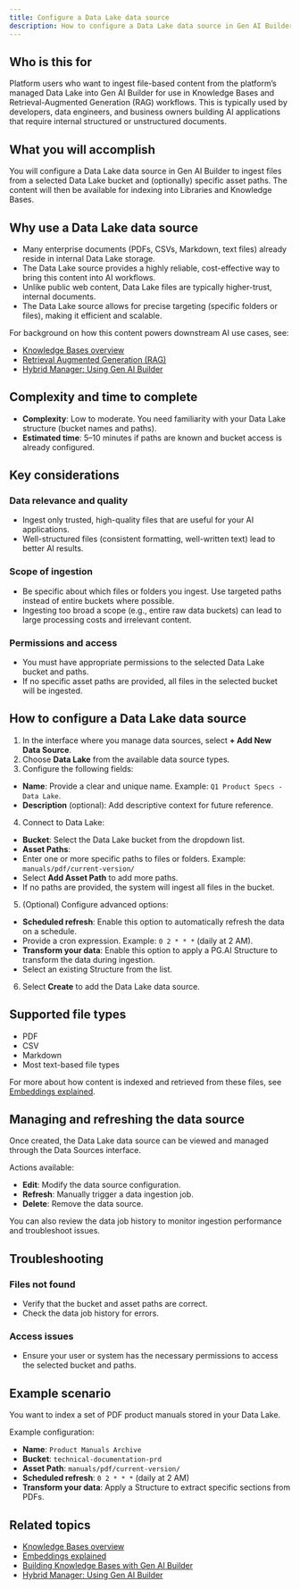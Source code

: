 ```yaml
---
title: Configure a Data Lake data source
description: How to configure a Data Lake data source in Gen AI Builder to ingest files from your platform-managed Data Lake.
---
```


## Who is this for

Platform users who want to ingest file-based content from the platform’s managed Data Lake into Gen AI Builder for use in Knowledge Bases and Retrieval-Augmented Generation (RAG) workflows.
This is typically used by developers, data engineers, and business owners building AI applications that require internal structured or unstructured documents.

## What you will accomplish

You will configure a Data Lake data source in Gen AI Builder to ingest files from a selected Data Lake bucket and (optionally) specific asset paths. The content will then be available for indexing into Libraries and Knowledge Bases.

## Why use a Data Lake data source

- Many enterprise documents (PDFs, CSVs, Markdown, text files) already reside in internal Data Lake storage.
- The Data Lake source provides a highly reliable, cost-effective way to bring this content into AI workflows.
- Unlike public web content, Data Lake files are typically higher-trust, internal documents.
- The Data Lake source allows for precise targeting (specific folders or files), making it efficient and scalable.

For background on how this content powers downstream AI use cases, see:

- [Knowledge Bases overview](../../../pipeline/knowledge_base)
- [Retrieval Augmented Generation (RAG)](edb-postgres-ai/ai-factory/learn/explained/rag)
- [Hybrid Manager: Using Gen AI Builder](../../../../../hybrid-manager/ai-factory/gen-ai/builder)

## Complexity and time to complete

- **Complexity**: Low to moderate. You need familiarity with your Data Lake structure (bucket names and paths).
- **Estimated time**: 5–10 minutes if paths are known and bucket access is already configured.

## Key considerations

### Data relevance and quality

- Ingest only trusted, high-quality files that are useful for your AI applications.
- Well-structured files (consistent formatting, well-written text) lead to better AI results.

### Scope of ingestion

- Be specific about which files or folders you ingest. Use targeted paths instead of entire buckets where possible.
- Ingesting too broad a scope (e.g., entire raw data buckets) can lead to large processing costs and irrelevant content.

### Permissions and access

- You must have appropriate permissions to the selected Data Lake bucket and paths.
- If no specific asset paths are provided, all files in the selected bucket will be ingested.

## How to configure a Data Lake data source

1. In the interface where you manage data sources, select **+ Add New Data Source**.
2. Choose **Data Lake** from the available data source types.
3. Configure the following fields:

- **Name**: Provide a clear and unique name. Example: `Q1 Product Specs - Data Lake`.
- **Description** (optional): Add descriptive context for future reference.

4. Connect to Data Lake:

- **Bucket**: Select the Data Lake bucket from the dropdown list.
- **Asset Paths**:
- Enter one or more specific paths to files or folders. Example: `manuals/pdf/current-version/`
- Select **Add Asset Path** to add more paths.
- If no paths are provided, the system will ingest all files in the bucket.

5. (Optional) Configure advanced options:

- **Scheduled refresh**: Enable this option to automatically refresh the data on a schedule.
- Provide a cron expression. Example: `0 2 * * *` (daily at 2 AM).
- **Transform your data**: Enable this option to apply a PG.AI Structure to transform the data during ingestion.
- Select an existing Structure from the list.

6. Select **Create** to add the Data Lake data source.

## Supported file types

- PDF
- CSV
- Markdown
- Most text-based file types

For more about how content is indexed and retrieved from these files, see [Embeddings explained](edb-postgres-ai/ai-factory/learn/explained/embeddings).

## Managing and refreshing the data source

Once created, the Data Lake data source can be viewed and managed through the Data Sources interface.

Actions available:

- **Edit**: Modify the data source configuration.
- **Refresh**: Manually trigger a data ingestion job.
- **Delete**: Remove the data source.

You can also review the data job history to monitor ingestion performance and troubleshoot issues.

## Troubleshooting

### Files not found

- Verify that the bucket and asset paths are correct.
- Check the data job history for errors.

### Access issues

- Ensure your user or system has the necessary permissions to access the selected bucket and paths.

## Example scenario

You want to index a set of PDF product manuals stored in your Data Lake.

Example configuration:

- **Name**: `Product Manuals Archive`
- **Bucket**: `technical-documentation-prd`
- **Asset Path**: `manuals/pdf/current-version/`
- **Scheduled refresh**: `0 2 * * *` (daily at 2 AM)
- **Transform your data**: Apply a Structure to extract specific sections from PDFs.

## Related topics

- [Knowledge Bases overview](../../../pipeline/knowledge_base)
- [Embeddings explained](edb-postgres-ai/ai-factory/learn/explained/embeddings)
- [Building Knowledge Bases with Gen AI Builder](edb-postgres-ai/ai-factory/learn/how-togen-ai/knowledge-base-setup) <!-- Placeholder link -->
- [Hybrid Manager: Using Gen AI Builder](../../../../../hybrid-manager/ai-factory/gen-ai/builder)
